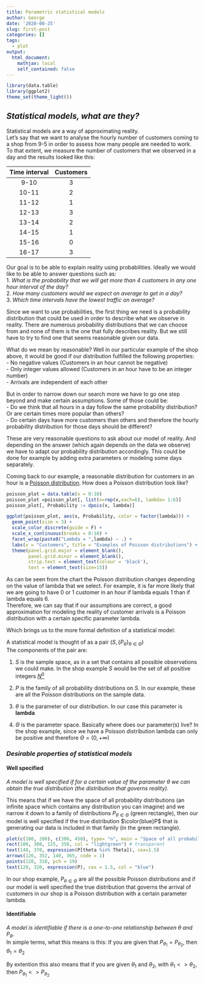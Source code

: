 ```yaml
---
title: Parametric statistical models
author: George
date: '2020-08-25'
slug: first-post
categories: []
tags:
  - plot
output:
  html_document:
    mathjax: local
    self_contained: false
---
```


```r
library(data.table)
library(ggplot2)
theme_set(theme_light())
```

## _Statistical models, what are they?_

Statistical models are a way of approximating reality.  
Let's say that we want to analyse the hourly number of customers coming to a shop from 9-5 in order to assess how many people are needed to work. To that extent, we measure the number of customers that we observed in a day and the results looked like this:

|Time interval|Customers|
|:----:|:-----:|
|9-10|  3  |
|10-11|  2  |
|11-12|  1  |
|12-13|  3  |
|13-14|  2  |
|14-15|  1  |
|15-16|  0  |
|16-17|  3  |

Our goal is to be able to explain reality using probabilities. Ideally we would like to be able to answer questions such as:  
1. _What is the probability that we will get more than 4 customers in any one hour interval of the day?_  
2. _How many customers would we expect on average to get in a day?_  
3. _Which time intervals have the lowest traffic on average?_

Since we want to use probabilities, the first thing we need is a probability distribution that could be used in order to describe what we observe in reality. There are numerous probability distributions that we can choose from and none of them is the one that fully describes reality. But we still have to try to find one that seems reasonable given our data.

What do we mean by reasonable? 
Well in our particular example of the shop above, it would be good if our distribution fulfilled the following properties:  
- No negative values (Customers in an hour cannot be negative)  
- Only integer values allowed (Customers in an hour have to be an integer number)  
- Arrivals are independent of each other

But in order to narrow down our search more we have to go one step beyond and make certain assumptions. Some of those could be:  
- Do we think that all hours in a day follow the same probability distribution? Or are certain times more popular than others?  
- Do certain days have more customers than others and therefore the hourly probability distribution for those days should be different?

These are very reasonable questions to ask about our model of reality. And depending on the answer (which again depends on the data we observe) we have to adapt our probability distribution accordingly. This could be done for example by adding extra parameters or modeling some days separately. 

Coming back to our example, a reasonable distribution for customers in an hour is a [Poisson distribution](https://en.wikipedia.org/wiki/Poisson_distribution). How does a Poisson distribution look like?

```r

poisson_plot = data.table(x = 0:10)
poisson_plot =poisson_plot[, list(x=rep(x,each=6), lambda= 1:6)]
poisson_plot[, Probability := dpois(x, lambda)]

ggplot(poisson_plot, aes(x, Probability, color = factor(lambda))) +
  geom_point(size = 3) +
  scale_color_discrete(guide = F) +
  scale_x_continuous(breaks = 0:10) +
  facet_wrap(paste0("Lambda = ",lambda) ~ .) +
  labs(x = "Customers", title = "Examples of Poisson distributions") +
  theme(panel.grid.major = element_blank(),
        panel.grid.minor = element_blank(),
        strip.text = element_text(colour = 'black'),
        text = element_text(size=15))

```
As can be seen from the chart the Poisson distribution changes depending on the value of lambda that we select. For example, it is far more likely that we are going to have 0 or 1 customer in an hour if lambda equals 1 than if lambda equals 6.  
Therefore, we can say that if our assumptions are correct, a good approximation for modeling the reality of customer arrivals is a Poisson distribution with a certain specific parameter lambda.


Which brings us to the more formal definition of a statistical model:

A statistical model is thought of as a pair ${\left(S, \{ P_\theta \} _{\theta \in \Theta }\right)}$  
The components of the pair are:  

1. $S$ is the sample space, as in a set that contains all possible observations we could make. In the shop example $S$ would be the set of all positive integers [$N^0$](https://en.wikipedia.org/wiki/Natural_number#Notation)

2. ${P}$ is the family of all probability distributions on $S$. In our example, these are all the Poisson distributions on the sample data.

3. $\theta$ is the parameter of our distribution. In our case this parameter is **lambda**  

4. ${\Theta}$ is the parameter space. Basically where does our parameter(s) live? In the shop example, since we have a Poisson distribution lambda can only be positive and therefore $\Theta = (0, +\infty)$ 

### _Desirable properties of statistical models_

#### Well specified

_A model is well specified if for a certain value of the parameter $\theta$ we can obtain the true distribution (the distribution that governs reality)._

This means that if we have the space of all probability distributions (an infinite space which contains any distribution you can imagine) and we narrow it down to a family of distributions $P_{\theta \in \Theta}$ (green rectangle), then our model is well specified if the true distribution $\color{blue}P$ that is generating our data is included in that family (in the green rectangle).
```r
plot(c(100, 200), c(300, 450), type= "n", main = "Space of all probability distributions", xlab = "", ylab = "", xaxt = "n", yaxt = "n")
rect(100, 300, 125, 350, col = "lightgreen") # transparent
text(148, 370, expression(P[theta %in% Theta]), cex=1.5)
arrows(126, 352, 140, 365, code = 1)
points(120, 310, pch = 19)
text(120, 320, expression(P), cex = 1.5, col = "blue")
```
In our shop example, $P_{\theta \in \Theta}$ are all the possible Poisson distributions and if our model is well specified the true distribution that governs the arrival of customers in our shop is a Poisson distribution with a certain parameter lambda.

#### Identifiable

_A model is identifiable if there is a one-to-one relationship between $\theta$ and $P_\theta$._  
In simple terms, what this means is this:
If you are given that $P_{\theta_1} = P_{\theta_2}$, then $\theta_1 = \theta_2$

By extention this also means that if you are given $\theta_1$ and $\theta_2$, with $\theta_1 <> \theta_2$, then $P_{\theta_1} <> P_{\theta_2}$   

